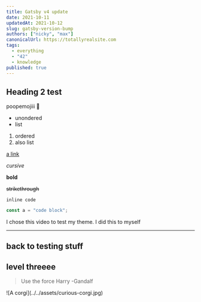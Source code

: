 ```yaml
---
title: Gatsby v4 update
date: 2021-10-11
updatedAt: 2021-10-12
slug: gatsby-version-bump
authors: ["nicky", "max"]
canonicalUrl: https://totallyrealsite.com
tags:
  - everything
  - "42"
  - knowledge
published: true
---
```


## Heading 2 test

poopemojiii 💩

- unondered
- list

1. ordered
1. also list

[a link](google.com)

_cursive_

**bold**

~~strikethrough~~

`inline code`

```js
const a = "code block";
```

<YouTube youTubeId="dQw4w9WgXcQ" />

<Aside>I chose this video to test my theme. I did this to myself</Aside>

<Tweet tweetLink="NMeuleman/status/1211692091954339841" />

---

## back to testing stuff

## level threeee

> Use the force Harry -Gandalf

<div>![A corgi](../../assets/curious-corgi.jpg)</div>
